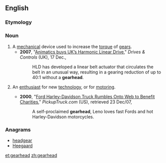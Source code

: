 ==English==

===Etymology===
{{suffix|gear|head}}

===Noun===
{{en-noun}}

# A [[mechanical]] device used to increase the [[torque]] of [[gear]]s.
#* '''2007''', "[http://www.drives.co.uk/fullstory.asp?id=2152 Animatics buys UK’s Harmonic Linear Drive]," ''Drives & Controls'' (UK), 17 Dec.,
#*: HLD has developed a linear belt actuator that circulates the belt in an unusual way, resulting in a gearing reduction of up to 40:1 without a '''gearhead'''.
# {{informal}} An [[enthusiast]] for new [[technology]], or for [[motoring]].
#* '''2000''', "[http://www.pickuptruck.com/html/news/ford_charity.html Ford Harley-Davidson Truck Rumbles Onto Web to Benefit Charities]," ''PickupTruck.com'' (US), retrieved 23 Dec/07,
#*: A self-proclaimed '''gearhead''', Leno loves fast Fords and hot Harley-Davidson motorcycles.

===Anagrams===
* [[headgear#English|headgear]]
* [[Heegaard#English|Heegaard]]

[[et:gearhead]]
[[zh:gearhead]]